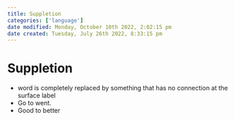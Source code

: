 ```yaml
---
title: Suppletion
categories: ['language']
date modified: Monday, October 10th 2022, 2:02:15 pm
date created: Tuesday, July 26th 2022, 8:33:15 pm
---
```


# Suppletion
- word is completely replaced by something that has no connection at the surface label
- Go to went.
- Good to better



